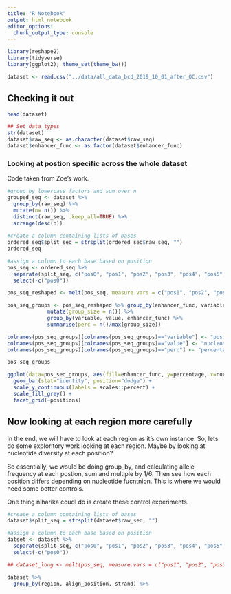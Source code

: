 ```yaml
---
title: "R Notebook"
output: html_notebook
editor_options: 
  chunk_output_type: console
---
```




```r
library(reshape2)
library(tidyverse)
library(ggplot2); theme_set(theme_bw())

dataset <- read.csv("../data/all_data_bcd_2019_10_01_after_QC.csv")
```

## Checking it out
```r
head(dataset)

## Set data types
str(dataset)
dataset$raw_seq <- as.character(dataset$raw_seq)
dataset$enhancer_func <- as.factor(dataset$enhancer_func)
```

### Looking at postion specific across the whole dataset

Code taken from Zoe's work.
```r
#group by lowercase factors and sum over n
grouped_seq <- dataset %>%
  group_by(raw_seq) %>% 
  mutate(n= n()) %>% 
  distinct(raw_seq, .keep_all=TRUE) %>%
  arrange(desc(n))
  
#create a column containing lists of bases
ordered_seq$split_seq = strsplit(ordered_seq$raw_seq, "")
ordered_seq

#assign a column to each base based on position
pos_seq <- ordered_seq %>% 
  separate(split_seq, c("pos0", "pos1", "pos2", "pos3", "pos4", "pos5", "pos6")) %>%
  select(-c("pos0"))

pos_seq_reshaped <- melt(pos_seq, measure.vars = c("pos1", "pos2", "pos3", "pos4", "pos5", "pos6"))

pos_seq_groups <- pos_seq_reshaped %>% group_by(enhancer_func, variable) %>%
             mutate(group_size = n()) %>%
             group_by(variable, value, enhancer_func) %>%
             summarise(perc = n()/max(group_size))

colnames(pos_seq_groups)[colnames(pos_seq_groups)=="variable"] <- "positions"
colnames(pos_seq_groups)[colnames(pos_seq_groups)=="value"] <- "nucleotides"
colnames(pos_seq_groups)[colnames(pos_seq_groups)=="perc"] <- "percentage"

pos_seq_groups

ggplot(data=pos_seq_groups, aes(fill=enhancer_func, y=percentage, x=nucleotides)) + 
  geom_bar(stat="identity", position="dodge") + 
  scale_y_continuous(labels = scales::percent) + 
  scale_fill_grey() +
  facet_grid(~positions) 
```

## Now looking at each region more carefully 

In the end, we will have to look at each region as it's own instance.  So, lets do some exploritory work looking at each region. Maybe by looking at nucleotide diversity at each position? 

So essentially, we would be doing group_by, and calculating allele frequency at each postion, sum and multiple by 1/6.  Then see how each position differs depending on nucleotide fucntnion. This is where we would need some better controls. 

One thing niharika coudl do is create these control experiments. 

```r
#create a column containing lists of bases
dataset$split_seq = strsplit(dataset$raw_seq, "")

#assign a column to each base based on position
datset <- dataset %>% 
  separate(split_seq, c("pos0", "pos1", "pos2", "pos3", "pos4", "pos5", "pos6")) %>%
  select(-c("pos0"))

## dataset_long <- melt(pos_seq, measure.vars = c("pos1", "pos2", "pos3", "pos4", "pos5", "pos6"))

dataset %>%
  group_by(region, align_position, strand) %>%
```
